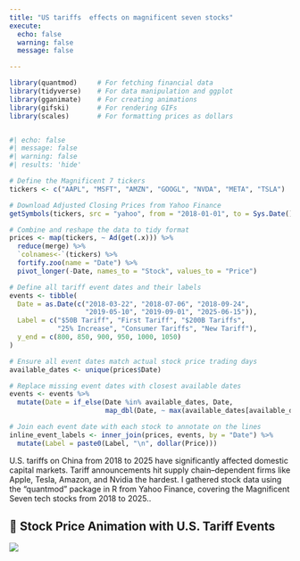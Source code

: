 ```yaml
---
title: "US tariffs  effects on magnificent seven stocks"
execute: 
  echo: false
  warning: false
  message: false

---
```


```r
library(quantmod)     # For fetching financial data
library(tidyverse)    # For data manipulation and ggplot
library(gganimate)    # For creating animations
library(gifski)       # For rendering GIFs
library(scales)       # For formatting prices as dollars



```

```r
#| echo: false
#| message: false
#| warning: false
#| results: 'hide'

# Define the Magnificent 7 tickers
tickers <- c("AAPL", "MSFT", "AMZN", "GOOGL", "NVDA", "META", "TSLA")

# Download Adjusted Closing Prices from Yahoo Finance
getSymbols(tickers, src = "yahoo", from = "2018-01-01", to = Sys.Date())

# Combine and reshape the data to tidy format
prices <- map(tickers, ~ Ad(get(.x))) %>%
  reduce(merge) %>%
  `colnames<-`(tickers) %>%
  fortify.zoo(name = "Date") %>%
  pivot_longer(-Date, names_to = "Stock", values_to = "Price")


```

```r
# Define all tariff event dates and their labels
events <- tibble(
  Date = as.Date(c("2018-03-22", "2018-07-06", "2018-09-24",
                   "2019-05-10", "2019-09-01", "2025-06-15")),
  Label = c("$50B Tariff", "First Tariff", "$200B Tariffs",
            "25% Increase", "Consumer Tariffs", "New Tariff"),
  y_end = c(800, 850, 900, 950, 1000, 1050)
)

# Ensure all event dates match actual stock price trading days
available_dates <- unique(prices$Date)

# Replace missing event dates with closest available dates
events <- events %>%
  mutate(Date = if_else(Date %in% available_dates, Date,
                        map_dbl(Date, ~ max(available_dates[available_dates <= .x])) %>% as.Date(origin = "1970-01-01")))


```

```r
# Join each event date with each stock to annotate on the lines
inline_event_labels <- inner_join(prices, events, by = "Date") %>%
  mutate(Label = paste0(Label, "\n", dollar(Price)))

```
U.S. tariffs on China from 2018 to 2025 have significantly affected domestic capital markets. Tariff announcements hit supply chain–dependent firms like Apple, Tesla, Amazon, and Nvidia the hardest. I gathered stock data using the "quantmod" package in R from Yahoo Finance, covering the Magnificent Seven tech stocks from 2018 to 2025..



## 🎥 Stock Price Animation with U.S. Tariff Events
![](stocks_tariffs.gif)











